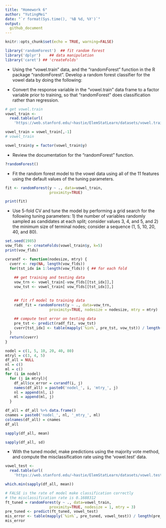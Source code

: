 ```yaml
---
title: "Homework 6"
author: "YutingMei"
date: "`r format(Sys.time(), '%B %d, %Y')`"
output:
  github_document
---
```


```r
knitr::opts_chunk$set(echo = TRUE, warning=FALSE)
```

```r
library('randomForest')  ## fit random forest
library('dplyr')    ## data manipulation
library('caret') ## 'createFolds'
```
* Using the “vowel.train” data, and the “randomForest” function in the R package “randomForest”. Develop a random forest classifier for the vowel data by doing the following:

* Convert the response variable in the “vowel.train” data frame to a factor variable prior to training, so that “randomForest” does classification rather than regression.

```r
# get vowel.train
vowel_train <- 
  read.table(url(
    'https://web.stanford.edu/~hastie/ElemStatLearn/datasets/vowel.train'), header=TRUE, sep = ',')
```

```r
vowel_train = vowel_train[,-1]
# vowel_train
```

```r
vowel_train$y = factor(vowel_train$y)
```

* Review the documentation for the “randomForest” function.
```r
?randomForest()
```

* Fit the random forest model to the vowel data using all of the 11 features using the default values of the tuning parameters.
```r
fit <- randomForest(y ~ ., data=vowel_train, 
                    proximity=TRUE)
```

```r
print(fit)
```

* Use 5-fold CV and tune the model by performing a grid search for the following tuning parameters: 1) the number of variables randomly sampled as candidates at each split; consider values 3, 4, and 5, and 2) the minimum size of terminal nodes; consider a sequence (1, 5, 10, 20, 40, and 80).
```r
set.seed(1985)
vow_flds  <- createFolds(vowel_train$y, k=5)
print(vow_flds)
```

```r
cvrandf <- function(nodesize, mtry) {
  cverr <- rep(NA, length(vow_flds))
  for(tst_idx in 1:length(vow_flds)) { ## for each fold
    
    ## get training and testing data
    vow_trn <- vowel_train[-vow_flds[[tst_idx]],]
    vow_tst <- vowel_train[ vow_flds[[tst_idx]],]

    
    ## fit rf model to training data
    radf_fit = randomForest(y ~ ., data=vow_trn, 
                    proximity=TRUE, nodesize = nodesize, mtry = mtry)
    
    ## compute test error on testing data
    pre_tst <- predict(radf_fit, vow_tst)
    cverr[tst_idx] <- table(mapply(`%in%`, pre_tst, vow_tst)) / length(pre_tst)
  }
  return(cverr)
}
```

```r
nodel = c(1, 5, 10, 20, 40, 80)
mtryl = c(3, 4, 5)
df_all = NULL
nl = c()
ml = c()
for (i in nodel)
  for (j in mtryl){
    df_all$cv_error = cvrandf(i, j)
    names(df_all) = paste0('nodel_', i, 'mtry_', j)
    nl = append(nl, i)
    ml = append(ml, j)
  }
```

```r
df_all = df_all %>% data.frame()
cnames = paste0('nodel_', nl, '_mtry_', ml)
colnames(df_all) = cnames
df_all
```

```r
sapply(df_all, mean)
```

```r
sapply(df_all, sd)
```

* With the tuned model, make predictions using the majority vote method, and compute the misclassification rate using the ‘vowel.test’ data.
```r
vowel_test <- 
  read.table(url(
    'https://web.stanford.edu/~hastie/ElemStatLearn/datasets/vowel.test'), header=TRUE, sep = ',')
```

```r
which.min(sapply(df_all, mean))
```

```r
# FALSE is the rate of model make classification correctly
# the misclassification rate is 0.1688312
ft_tuned = randomForest(y ~ ., data=vowel_train, 
                    proximity=TRUE, nodesize = 1, mtry = 3)
pre_tuned <- predict(ft_tuned, vowel_test)
mis_error <- table(mapply(`%in%`, pre_tuned, vowel_test)) / length(pre_tuned)
mis_error
```



